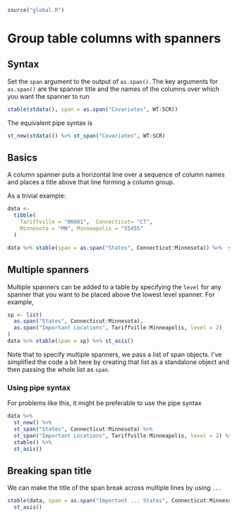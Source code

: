 ```r
source("global.R")
```

# Group table columns with spanners


## Syntax

Set the `span` argument to the output of `as.span()`. The key arguments
for `as.span()` are the spanner title and the names of the columns
over which you want the spanner to run

```r
stable(stdata(), span = as.span("Covariates", WT:SCR))
```

The equivalent pipe syntax is

```r
st_new(stdata()) %>% st_span("Covariates", WT:SCR)
```



## Basics

A column spanner puts a horizontal line over a sequence of column names and 
places a title above that line forming a column group. 

As a trivial example: 

```r
data <- 
  tibble(
    Tariffville = "06081",  Connecticut= "CT", 
    Minnesota = "MN", Minneapolis = "55455"
  ) 

data %>% stable(span = as.span("States", Connecticut:Minnesota)) %>%  st_asis()
```

## Multiple spanners

Multiple spanners can be added to a table by specifying the `level` for any 
spanner that you want to be placed above the lowest level spanner.  For 
example, 

```r
sp <- list(
  as.span("States", Connecticut:Minnesota), 
  as.span("Important Locations", Tariffville:Minneapolis, level = 2)
)
data %>% stable(span = sp) %>% st_asis()
```

Note that to specify multiple spanners, we pass a list of span objects. I've 
simplified the code a bit here by creating that list as a standalone object
and then passing the whole list as `span`.

### Using pipe syntax

For problems like this, it might be preferable to use the pipe syntax

```r
data %>%
  st_new() %>% 
  st_span("States", Connecticut:Minnesota) %>% 
  st_span("Important Locations", Tariffville:Minneapolis, level = 2) %>% 
  stable() %>% 
  st_asis()
```

## Breaking span title

We can make the title of the span break across multiple lines by using `...`

```r
stable(data, span = as.span("Important ... States", Connecticut:Minnesota)) %>%
  st_asis()
```




